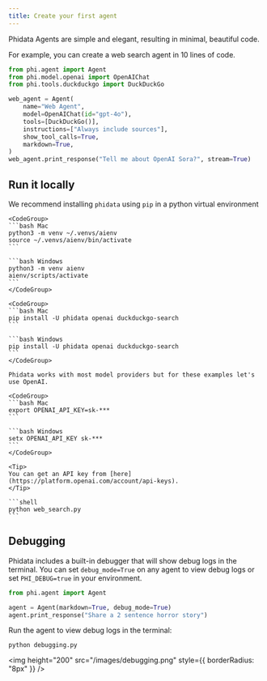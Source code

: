 ```yaml
---
title: Create your first agent
---
```


Phidata Agents are simple and elegant, resulting in minimal, beautiful code.

For example, you can create a web search agent in 10 lines of code.

```python web_search.py
from phi.agent import Agent
from phi.model.openai import OpenAIChat
from phi.tools.duckduckgo import DuckDuckGo

web_agent = Agent(
    name="Web Agent",
    model=OpenAIChat(id="gpt-4o"),
    tools=[DuckDuckGo()],
    instructions=["Always include sources"],
    show_tool_calls=True,
    markdown=True,
)
web_agent.print_response("Tell me about OpenAI Sora?", stream=True)
```

## Run it locally

We recommend installing `phidata` using `pip` in a python virtual environment

<Steps>
  <Step title="Setup your virtual environment">

    <CodeGroup>
    ```bash Mac
    python3 -m venv ~/.venvs/aienv
    source ~/.venvs/aienv/bin/activate
    ```

    ```bash Windows
    python3 -m venv aienv
    aienv/scripts/activate
    ```
    </CodeGroup>

  </Step>
  <Step title="Install libraries">

    <CodeGroup>
    ```bash Mac
    pip install -U phidata openai duckduckgo-search
    ```

    ```bash Windows
    pip install -U phidata openai duckduckgo-search
    ```
    </CodeGroup>

  </Step>
  <Step title="Export your model keys">

    Phidata works with most model providers but for these examples let's use OpenAI.

    <CodeGroup>
    ```bash Mac
    export OPENAI_API_KEY=sk-***
    ```

    ```bash Windows
    setx OPENAI_API_KEY sk-***
    ```
    </CodeGroup>

    <Tip>
    You can get an API key from [here](https://platform.openai.com/account/api-keys).
    </Tip>
  </Step>
  <Step title="Run the agent">

    ```shell
    python web_search.py
    ```

  </Step>
</Steps>

## Debugging

Phidata includes a built-in debugger that will show debug logs in the terminal. You can set `debug_mode=True` on any agent to view debug logs or set `PHI_DEBUG=true` in your environment.

```python debugging.py
from phi.agent import Agent

agent = Agent(markdown=True, debug_mode=True)
agent.print_response("Share a 2 sentence horror story")
```

Run the agent to view debug logs in the terminal:

```shell
python debugging.py
```

<img height="200" src="/images/debugging.png" style={{ borderRadius: "8px" }} />
